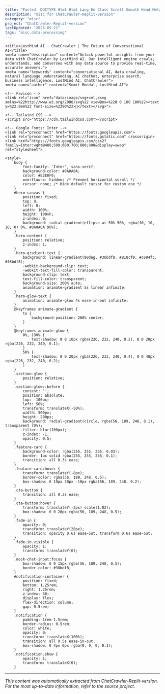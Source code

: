 ```yaml
---
title: "Pasted  DOCTYPE Html Html Lang En Class Scroll Smooth Head Meta Charset UTF 8 Meta N 1756827067326 1756827067327"
description: "misc for ChatCrawler-Replit-version"
category: "misc"
project: "ChatCrawler-Replit-version"
lastUpdated: "2025-09-21"
tags: "misc,data-processing"
---
```


<!DOCTYPE html>
<html lang="en" class="scroll-smooth">
<head>
    <meta charset="UTF-8">
    <meta name="viewport" content="width=device-width, initial-scale=1.0">
    
    <title>LostMind AI - ChatCrawler | The Future of Conversational AI</title>
    <meta name="description" content="Unlock powerful insights from your data with ChatCrawler by LostMind AI. Our intelligent engine crawls, understands, and converses with any data source to provide real-time, accurate answers.">
    <meta name="keywords" content="conversational AI, data crawling, natural language understanding, AI chatbot, enterprise search, business intelligence, LostMind AI, ChatCrawler">
    <meta name="author" content="Sumit Mondal, LostMind AI">

    <!-- Favicon -->
    <link rel="icon" href="data:image/svg+xml,<svg xmlns=%22http://www.w3.org/2000/svg%22 viewBox=%220 0 100 100%22><text y=%22.9em%22 font-size=%2290%22>🧠</text></svg>">

    <!-- Tailwind CSS -->
    <script src="https://cdn.tailwindcss.com"></script>

    <!-- Google Fonts: Inter -->
    <link rel="preconnect" href="https://fonts.googleapis.com">
    <link rel="preconnect" href="https://fonts.gstatic.com" crossorigin>
    <link href="https://fonts.googleapis.com/css2?family=Inter:wght@400;500;600;700;800;900&display=swap" rel="stylesheet">

    <style>
        body {
            font-family: 'Inter', sans-serif;
            background-color: #0A0A0A;
            color: #E2E8F0;
            overflow-x: hidden; /* Prevent horizontal scroll */
            cursor: none; /* Hide default cursor for custom one */
        }
        #hero-canvas {
            position: fixed;
            top: 0;
            left: 0;
            width: 100%;
            height: 100vh;
            z-index: 0;
            background: radial-gradient(ellipse at 50% 50%, rgba(10, 10, 10, 0) 0%, #0A0A0A 90%);
        }
        .hero-content {
            position: relative;
            z-index: 1;
        }
        .hero-gradient-text {
            background: linear-gradient(90deg, #38bdf8, #818cf8, #c084fc, #38bdf8);
            -webkit-background-clip: text;
            -webkit-text-fill-color: transparent;
            background-clip: text;
            text-fill-color: transparent;
            background-size: 200% auto;
            animation: animate-gradient 5s linear infinite;
        }
        .hero-glow-text {
            animation: animate-glow 4s ease-in-out infinite;
        }
        @keyframes animate-gradient {
            to {
                background-position: 200% center;
            }
        }
        @keyframes animate-glow {
            0%, 100% {
                text-shadow: 0 0 10px rgba(226, 232, 240, 0.2), 0 0 20px rgba(226, 232, 240, 0.1);
            }
            50% {
                text-shadow: 0 0 20px rgba(226, 232, 240, 0.4), 0 0 40px rgba(226, 232, 240, 0.2);
            }
        }
        .section-glow {
            position: relative;
        }
        .section-glow::before {
            content: '';
            position: absolute;
            top: -100px;
            left: 50%;
            transform: translateX(-50%);
            width: 500px;
            height: 200px;
            background: radial-gradient(circle, rgba(56, 189, 248, 0.1), transparent 70%);
            filter: blur(100px);
            z-index: -1;
            opacity: 0.5;
        }
        .feature-card {
            background-color: rgba(255, 255, 255, 0.03);
            border: 1px solid rgba(255, 255, 255, 0.1);
            transition: all 0.3s ease;
        }
        .feature-card:hover {
            transform: translateY(-8px);
            border-color: rgba(56, 189, 248, 0.5);
            box-shadow: 0 10px 30px -10px rgba(56, 189, 248, 0.2);
        }
        .cta-button {
            transition: all 0.3s ease;
        }
        .cta-button:hover {
            transform: translateY(-2px) scale(1.02);
            box-shadow: 0 0 20px rgba(56, 189, 248, 0.5);
        }
        .fade-in {
            opacity: 0;
            transform: translateY(20px);
            transition: opacity 0.6s ease-out, transform 0.6s ease-out;
        }
        .fade-in.visible {
            opacity: 1;
            transform: translateY(0);
        }
        .mock-chat-input:focus {
            box-shadow: 0 0 15px rgba(56, 189, 248, 0.5);
            border-color: #38bdf8;
        }
        #notification-container {
            position: fixed;
            bottom: 1.25rem;
            right: 1.25rem;
            z-index: 50;
            display: flex;
            flex-direction: column;
            gap: 0.5rem;
        }
        .notification {
            padding: 1rem 1.5rem;
            border-radius: 0.5rem;
            color: white;
            opacity: 0;
            transform: translateX(100%);
            transition: all 0.5s ease-in-out;
            box-shadow: 0 4px 6px rgba(0, 0, 0, 0.1);
        }
        .notification.show {
            opacity: 1;
            transform: translateX(0);
        }

---
*This content was automatically extracted from ChatCrawler-Replit-version. For the most up-to-date information, refer to the source project.*
